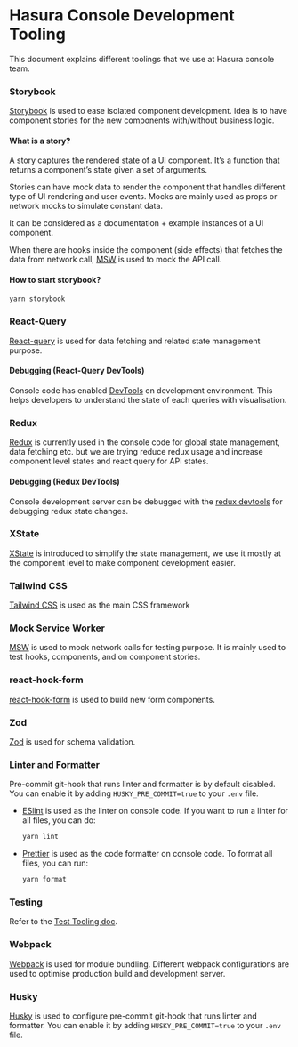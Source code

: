 
<Meta title="Dev/Tooling" />

# Hasura Console Development Tooling

This document explains different toolings that we use at Hasura console team.

### Storybook

[Storybook](https://storybook.js.org/) is used to ease isolated component development. Idea is to have component stories for the new components with/without business logic.

#### What is a story?

A story captures the rendered state of a UI component. It’s a function that returns a component’s state given a set of arguments.

Stories can have mock data to render the component that handles different type of UI rendering and user events. Mocks are mainly used as props or network mocks to simulate constant data.

It can be considered as a documentation + example instances of a UI component.

When there are hooks inside the component (side effects) that fetches the data from network call, [MSW](https://mswjs.io) is used to mock the API call.

#### How to start storybook?

```bash
yarn storybook
```

### React-Query

[React-query](https://react-query.tanstack.com/) is used for data fetching and related state management purpose.

#### Debugging (React-Query DevTools)

Console code has enabled [DevTools](https://react-query.tanstack.com/devtools) on development environment. This helps developers to understand the state of each queries with visualisation.

### Redux

[Redux](https://redux.js.org/) is currently used in the console code for global state management, data fetching etc. but we are trying reduce redux usage and increase component level states and react query for API states.

#### Debugging (Redux DevTools)

Console development server can be debugged with the [redux devtools](https://github.com/reduxjs/redux-devtools) for debugging redux state changes.

### XState

[XState](https://xstate.js.org/) is introduced to simplify the state management, we use it mostly at the component level to make component development easier.

### Tailwind CSS

[Tailwind CSS](https://tailwindcss.com/) is used as the main CSS framework

### Mock Service Worker

[MSW](https://mswjs.io) is used to mock network calls for testing purpose. It is mainly used to test hooks, components, and on component stories.

### react-hook-form

[react-hook-form](https://react-hook-form.com/) is used to build new form components.

### Zod

[Zod](https://github.com/colinhacks/zod) is used for schema validation.

### Linter and Formatter

Pre-commit git-hook that runs linter and formatter is by default disabled. You can enable it by adding `HUSKY_PRE_COMMIT=true` to your `.env` file.

- [ESlint](https://eslint.org/) is used as the linter on console code.
  If you want to run a linter for all files, you can do:

  ```bash
  yarn lint
  ```

- [Prettier](https://prettier.io/) is used as the code formatter on console code.
  To format all files, you can run:

  ```bash
  yarn format
  ```

### Testing

Refer to the [Test Tooling doc](./testing/2-test-tooling.mdx).

### Webpack

[Webpack](https://webpack.js.org/) is used for module bundling. Different webpack configurations are used to optimise production build and development server.

### Husky

[Husky](https://github.com/typicode/husky) is used to configure pre-commit git-hook that runs linter and formatter. You can enable it by adding `HUSKY_PRE_COMMIT=true` to your `.env` file.
